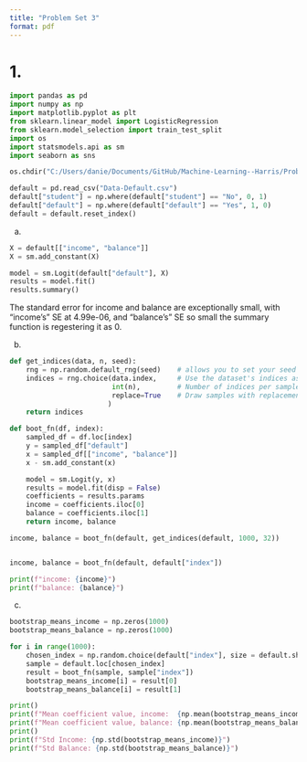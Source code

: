 ```yaml
---
title: "Problem Set 3"
format: pdf
---
```


# 1.
```python
import pandas as pd
import numpy as np
import matplotlib.pyplot as plt
from sklearn.linear_model import LogisticRegression
from sklearn.model_selection import train_test_split
import os
import statsmodels.api as sm
import seaborn as sns

os.chdir("C:/Users/danie/Documents/GitHub/Machine-Learning--Harris/Problem-set-3")

default = pd.read_csv("Data-Default.csv")
default["student"] = np.where(default["student"] == "No", 0, 1)
default["default"] = np.where(default["default"] == "Yes", 1, 0)
default = default.reset_index()

```


(a)
```python
X = default[["income", "balance"]]
X = sm.add_constant(X)

model = sm.Logit(default["default"], X)
results = model.fit()
results.summary()
```

The standard error for income and balance are exceptionally small, with "income's" SE at 4.99e-06, and "balance's" SE
so small the summary function is regestering it as 0. 


(b)
```python

def get_indices(data, n, seed):
    rng = np.random.default_rng(seed)    # allows you to set your seed
    indices = rng.choice(data.index,     # Use the dataset's indices as the input
                         int(n),         # Number of indices per sample
                         replace=True    # Draw samples with replacement
                        )
    return indices

def boot_fn(df, index):
    sampled_df = df.loc[index]
    y = sampled_df["default"]
    x = sampled_df[["income", "balance"]]
    x - sm.add_constant(x)

    model = sm.Logit(y, x)
    results = model.fit(disp = False)
    coefficients = results.params
    income = coefficients.iloc[0]
    balance = coefficients.iloc[1]
    return income, balance

income, balance = boot_fn(default, get_indices(default, 1000, 32))


income, balance = boot_fn(default, default["index"])

print(f"income: {income}")
print(f"balance: {balance}")


```

(c)
```python
bootstrap_means_income = np.zeros(1000)
bootstrap_means_balance = np.zeros(1000)

for i in range(1000):
    chosen_index = np.random.choice(default["index"], size = default.shape[0], replace = True)
    sample = default.loc[chosen_index]
    result = boot_fn(sample, sample["index"])
    bootstrap_means_income[i] = result[0]
    bootstrap_means_balance[i] = result[1]

print()
print(f"Mean coefficient value, income:  {np.mean(bootstrap_means_income)}")
print(f"Mean coefficient value, balance: {np.mean(bootstrap_means_balance)}")
print()
print(f"Std Income: {np.std(bootstrap_means_income)}")
print(f"Std Balance: {np.std(bootstrap_means_balance)}")

```